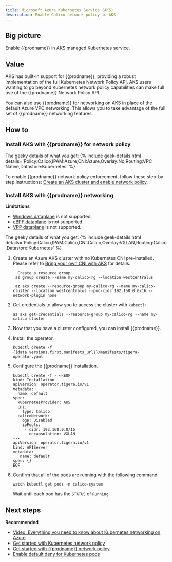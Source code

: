 ```yaml
---
title: Microsoft Azure Kubernetes Service (AKS)
description: Enable Calico network policy in AKS.
---
```


## Big picture

Enable {{prodname}} in AKS managed Kubernetes service.

## Value

AKS has built-in support for {{prodname}}, providing a robust implementation of the full Kubernetes Network Policy API. AKS users wanting to go beyond Kubernetes network policy capabilities can make full use of the {{prodname}} Network Policy API.

You can also use {{prodname}} for networking on AKS in place of the default Azure VPC networking. This allows you to take advantage of the full set of {{prodname}} networking features.

## How to

### Install AKS with {{prodname}} for network policy

The geeky details of what you get:
{% include geek-details.html details='Policy:Calico,IPAM:Azure,CNI:Azure,Overlay:No,Routing:VPC Native,Datastore:Kubernetes' %}

To enable {{prodname}} network policy enforcement, follow these step-by-step instructions: [Create an AKS cluster and enable network policy](https://docs.microsoft.com/en-us/azure/aks/use-network-policies).

### Install AKS with {{prodname}} networking

**Limitations**
- [Windows dataplane](../../windows-calico/index.mdx) is not supported.
- [eBPF dataplane](../../../maintenance/ebpf/use-cases-ebpf.mdx) is not supported.
- [VPP dataplane](https://github.com/projectcalico/vpp-dataplane) is not supported.


The geeky details of what you get:
{% include geek-details.html details='Policy:Calico,IPAM:Calico,CNI:Calico,Overlay:VXLAN,Routing:Calico,Datastore:Kubernetes' %}

1. Create an Azure AKS cluster with no Kubernetes CNI pre-installed. Please refer to [Bring your own CNI with AKS](https://docs.microsoft.com/en-us/azure/aks/use-byo-cni?tabs=azure-cli) for details.
   ``` 
     Create a resource group
    az group create --name my-calico-rg --location westcentralus

    az aks create --resource-group my-calico-rg --name my-calico-cluster --location westcentralus --pod-cidr 192.168.0.0/16 --network-plugin none
    ```

1. Get credentials to allow you to access the cluster with `kubectl`:
    ```
    az aks get-credentials --resource-group my-calico-rg --name my-calico-cluster
    ```

1. Now that you have a cluster configured, you can install {{prodname}}.

1. Install the operator.

   ```
   kubectl create -f {{data.versions.first.manifests_url}}/manifests/tigera-operator.yaml
   ```

1. Configure the {{prodname}} installation.

   ```
   kubectl create -f - <<EOF
   kind: Installation
   apiVersion: operator.tigera.io/v1
   metadata:
     name: default
   spec:
     kubernetesProvider: AKS
     cni:
       type: Calico
     calicoNetwork:
       bgp: Disabled
       ipPools:
        - cidr: 192.168.0.0/16
          encapsulation: VXLAN
   ---
   apiVersion: operator.tigera.io/v1
   kind: APIServer
   metadata:
      name: default
   spec: {}
   EOF
   ```

1. Confirm that all of the pods are running with the following command.

   ```
   watch kubectl get pods -n calico-system
   ```

   Wait until each pod has the `STATUS` of `Running`.
 

## Next steps

**Recommended**
- [Video: Everything you need to know about Kubernetes networking on Azure](https://www.projectcalico.org/everything-you-need-to-know-about-kubernetes-networking-on-azure/)
- [Get started with Kubernetes network policy](/security/kubernetes-network-policy)
- [Get started with {{prodname}} network policy](/security/calico-network-policy)
- [Enable default deny for Kubernetes pods](/security/kubernetes-default-deny)
